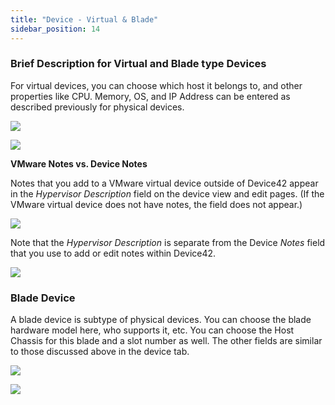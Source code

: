 ```yaml
---
title: "Device - Virtual & Blade"
sidebar_position: 14
---
```


### Brief Description for Virtual and Blade type Devices

For virtual devices, you can choose which host it belongs to, and other properties like CPU. Memory, OS, and IP Address can be entered as described previously for physical devices.

![](/assets/images/WEB-599_virtual-blade-1.png)

![](/assets/images/WEB-599_virtual-blade-2.png)

**VMware Notes vs. Device Notes**

Notes that you add to a VMware virtual device outside of Device42 appear in the _Hypervisor Description_ field on the device view and edit pages. (If the VMware virtual device does not have notes, the field does not appear.)

![](/assets/images/Device-Beta-view_Hypervisor-Decs-field.png)

Note that the _Hypervisor Description_ is separate from the Device _Notes_ field that you use to add or edit notes within Device42.

![](/assets/images/Device-Beta-view_Notes-field.png)

### Blade Device

A blade device is subtype of physical devices. You can choose the blade hardware model here, who supports it, etc. You can choose the Host Chassis for this blade and a slot number as well. The other fields are similar to those discussed above in the device tab.

![](/assets/images/WEB-599_virtual-blade-3.png)

![](/assets/images/WEB-599_virtual-blade-4.png)
